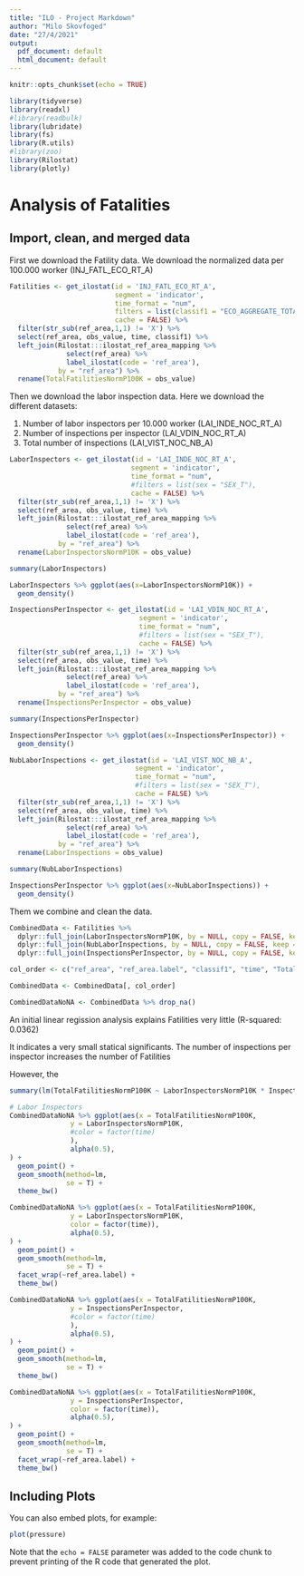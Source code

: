 ```yaml
---
title: "ILO - Project Markdown"
author: "Milo Skovfoged"
date: "27/4/2021"
output:
  pdf_document: default
  html_document: default
---
```


```r
knitr::opts_chunk$set(echo = TRUE)

library(tidyverse)
library(readxl)
#library(readbulk)
library(lubridate)
library(fs)
library(R.utils)
#library(zoo)
library(Rilostat)
library(plotly)
```

# Analysis of Fatalities

## Import, clean, and merged data 

First we download the Fatility data. We download the normalized data per 100.000 worker (INJ_FATL_ECO_RT_A)

```r
Fatilities <- get_ilostat(id = 'INJ_FATL_ECO_RT_A', 
                          segment = 'indicator', 
                          time_format = "num",
                          filters = list(classif1 = "ECO_AGGREGATE_TOTAL"), 
                          cache = FALSE) %>% 
  filter(str_sub(ref_area,1,1) != 'X') %>%
  select(ref_area, obs_value, time, classif1) %>%
  left_join(Rilostat:::ilostat_ref_area_mapping %>%
              select(ref_area) %>%
              label_ilostat(code = 'ref_area'),
            by = "ref_area") %>%
  rename(TotalFatilitiesNormP100K = obs_value)
```

Then we download the labor inspection data. Here we download the different datasets:

1. Number of labor inspectors per 10.000 worker (LAI_INDE_NOC_RT_A)
2. Number of inspections per inspector (LAI_VDIN_NOC_RT_A)
3. Total number of inspections (LAI_VIST_NOC_NB_A)

```r
LaborInspectors <- get_ilostat(id = 'LAI_INDE_NOC_RT_A', 
                              segment = 'indicator', 
                              time_format = "num",
                              #filters = list(sex = "SEX_T"), 
                              cache = FALSE) %>% 
  filter(str_sub(ref_area,1,1) != 'X') %>%
  select(ref_area, obs_value, time) %>%
  left_join(Rilostat:::ilostat_ref_area_mapping %>%
              select(ref_area) %>%
              label_ilostat(code = 'ref_area'),
            by = "ref_area") %>%
  rename(LaborInspectorsNormP10K = obs_value)

summary(LaborInspectors)

LaborInspectors %>% ggplot(aes(x=LaborInspectorsNormP10K)) + 
  geom_density()

InspectionsPerInspector <- get_ilostat(id = 'LAI_VDIN_NOC_RT_A', 
                                segment = 'indicator', 
                                time_format = "num",
                                #filters = list(sex = "SEX_T"), 
                                cache = FALSE) %>% 
  filter(str_sub(ref_area,1,1) != 'X') %>%
  select(ref_area, obs_value, time) %>%
  left_join(Rilostat:::ilostat_ref_area_mapping %>%
              select(ref_area) %>%
              label_ilostat(code = 'ref_area'),
            by = "ref_area") %>%
  rename(InspectionsPerInspector = obs_value)

summary(InspectionsPerInspector)

InspectionsPerInspector %>% ggplot(aes(x=InspectionsPerInspector)) + 
  geom_density()

NubLaborInspections <- get_ilostat(id = 'LAI_VIST_NOC_NB_A', 
                               segment = 'indicator', 
                               time_format = "num",
                               #filters = list(sex = "SEX_T"), 
                               cache = FALSE) %>% 
  filter(str_sub(ref_area,1,1) != 'X') %>%
  select(ref_area, obs_value, time) %>%
  left_join(Rilostat:::ilostat_ref_area_mapping %>%
              select(ref_area) %>%
              label_ilostat(code = 'ref_area'),
            by = "ref_area") %>%
  rename(LaborInspections = obs_value)

summary(NubLaborInspections)

InspectionsPerInspector %>% ggplot(aes(x=NubLaborInspections)) + 
  geom_density()

```

Them we combine and clean the data.

```r
CombinedData <- Fatilities %>%
  dplyr::full_join(LaborInspectorsNormP10K, by = NULL, copy = FALSE, keep = FALSE) %>%
  dplyr::full_join(NubLaborInspections, by = NULL, copy = FALSE, keep = FALSE) %>%
  dplyr::full_join(InspectionsPerInspector, by = NULL, copy = FALSE, keep = FALSE)

col_order <- c("ref_area", "ref_area.label", "classif1", "time", "TotalFatilitiesNormP100K", "LaborInspectorsNormP10K", "InspectionsPerInspector", "LaborInspections")

CombinedData <- CombinedData[, col_order]

CombinedDataNoNA <- CombinedData %>% drop_na()
```

An initial linear regission analysis explains Fatilities very little (R-squared:  0.0362)

It indicates a very small statical significants. The number of inspections per inspector increases the number of Fatilities

However, the 
 
```r
summary(lm(TotalFatilitiesNormP100K ~ LaborInspectorsNormP10K * InspectionsPerInspector, data = CombinedDataNoNA))
```

```r
# Labor Inspectors
CombinedDataNoNA %>% ggplot(aes(x = TotalFatilitiesNormP100K, 
               y = LaborInspectorsNormP10K,
               #color = factor(time)
               ),
               alpha(0.5),
) + 
  geom_point() +
  geom_smooth(method=lm,
              se = T) +
  theme_bw()

CombinedDataNoNA %>% ggplot(aes(x = TotalFatilitiesNormP100K, 
               y = LaborInspectorsNormP10K,
               color = factor(time)),
               alpha(0.5),
) + 
  geom_point() +
  geom_smooth(method=lm,
              se = T) +
  facet_wrap(~ref_area.label) +
  theme_bw()

CombinedDataNoNA %>% ggplot(aes(x = TotalFatilitiesNormP100K, 
               y = InspectionsPerInspector,
               #color = factor(time)
               ),
               alpha(0.5),
) + 
  geom_point() +
  geom_smooth(method=lm,
              se = T) +
  theme_bw()

CombinedDataNoNA %>% ggplot(aes(x = TotalFatilitiesNormP100K, 
               y = InspectionsPerInspector,
               color = factor(time)),
               alpha(0.5),
) + 
  geom_point() +
  geom_smooth(method=lm,
              se = T) +
  facet_wrap(~ref_area.label) +
  theme_bw()
```

## Including Plots

You can also embed plots, for example:

```r
plot(pressure)
```

Note that the `echo = FALSE` parameter was added to the code chunk to prevent printing of the R code that generated the plot.
